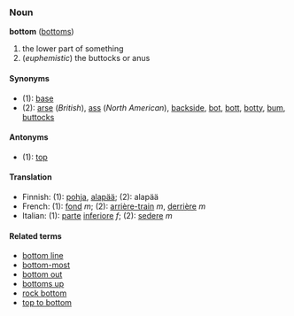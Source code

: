 ===Noun===
'''bottom''' ([[bottoms]])

# the lower part of something
# (''euphemistic'') the buttocks or anus

====Synonyms====
*(1): [[base]]
*(2): [[arse]] (''British''), [[ass]] (''North American''), [[backside]], [[bot]], [[bott]], [[botty]], [[bum]], [[buttocks]]

====Antonyms====
*(1): [[top]]

====Translation====
*Finnish: (1): [[pohja]], [[alapää]]; (2): alapää
*French: (1): [[fond]] ''m''; (2): [[arrière-train]] ''m'', [[derrière]] ''m''
*Italian: (1): [[parte]] [[inferiore]] ''f''; (2): [[sedere]] ''m''

====Related terms====
*[[bottom line]]
*[[bottom-most]]
*[[bottom out]]
*[[bottoms up]]
*[[rock bottom]]
*[[top to bottom]]